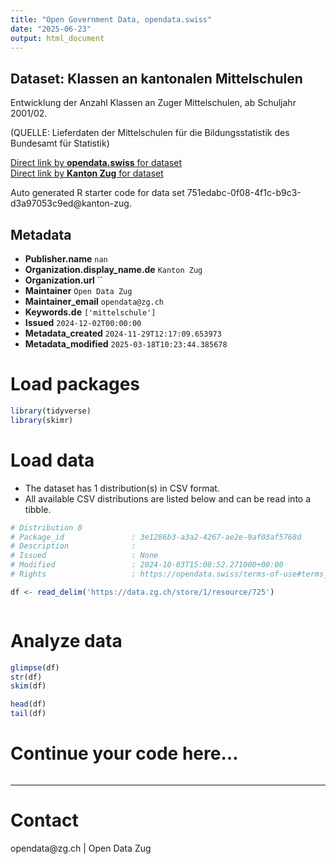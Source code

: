 ```yaml
---
title: "Open Government Data, opendata.swiss"
date: "2025-06-23"
output: html_document
---
```


## Dataset: Klassen an kantonalen Mittelschulen

Entwicklung der Anzahl Klassen an Zuger Mittelschulen, ab Schuljahr 2001/02.

(QUELLE: Lieferdaten der Mittelschulen für die Bildungsstatistik des Bundesamt für Statistik)

[Direct link by **opendata.swiss** for dataset](https://opendata.swiss/de/dataset/klassen-an-kantonalen-mittelschulen)<br>
[Direct link by **Kanton Zug** for dataset](https://www.zg.ch/behoerden/gesundheitsdirektion/statistikfachstelle/themen/bildung/mittelschulen)

Auto generated R starter code for data set 751edabc-0f08-4f1c-b9c3-d3a97053c9ed@kanton-zug.

## Metadata

- **Publisher.name** `nan`
- **Organization.display_name.de** `Kanton Zug`
- **Organization.url** ``
- **Maintainer** `Open Data Zug`
- **Maintainer_email** `opendata@zg.ch`
- **Keywords.de** `['mittelschule']`
- **Issued** `2024-12-02T00:00:00`
- **Metadata_created** `2024-11-29T12:17:09.653973`
- **Metadata_modified** `2025-03-18T10:23:44.385678`


# Load packages

```r

library(tidyverse)
library(skimr)

```

# Load data

-   The dataset has 1 distribution(s) in CSV format.
-   All available CSV distributions are listed below and can be read into a tibble.

```r

# Distribution 0
# Package_id               : 3e1286b3-a3a2-4267-ae2e-9af03af5768d
# Description              : 
# Issued                   : None
# Modified                 : 2024-10-03T15:08:52.271000+00:00
# Rights                   : https://opendata.swiss/terms-of-use#terms_by

df <- read_delim('https://data.zg.ch/store/1/resource/725')



```

# Analyze data

```r

glimpse(df)
str(df)
skim(df)

head(df)
tail(df)

```

# Continue your code here...

```r

```

------------------------------------------------------------------------

# Contact

opendata@zg.ch | Open Data Zug
